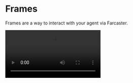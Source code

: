 
# Frames

Frames are a way to interact with your agent via Farcaster.

<Video src="/videos/warpcast.mp4" />

## Framesv2

Framesv2 is a new way to interact with agents via frames. It allows you to have your own landing page for your agent and interact with it via frames in Farcaster.

```bash
Share in Farcaster (Framev2): https://client.message-kit.org/?address=0x...
```

**Properties:**

- `address`: The address of the agent. Could be converse profile name , ens name or address

## Baselinks

Baselinks is a way to generate dynamic urls for your agent. They can work on Browsers or in a frame rendering environment.

<CustomHomePage.TileGrid3>
  <CustomHomePage.Tile
    href="/plugins/baselinks"
    title="Baselinks"
    description="A kit for generating dynamic urls."
    icon="🖼️"
  />
</CustomHomePage.TileGrid3>
